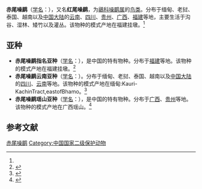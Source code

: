 {{Speciesbox
| name = 赤尾噪鹛
| image = Grey_and_Orange_bird_(3312572638).jpg
| status = LC | status_system = IUCN3.1
| genus = Garrulax
| species = milnei
| authority = (David)<ref name='id3315'>{{cite web| url =http://www.bioinfo.cn/db05/BjdwSpecies.php?action=view&id=3315| title =赤尾噪鹛| work =《中国动物物种编目数据库》| publisher =中国科学院微生物研究所| author =中国科学院动物研究所| accessdate =2009-04-04| deadurl =yes| archiveurl =https://web.archive.org/web/20160305022533/http://www.bioinfo.cn/db05/BjdwSpecies.php?action=view&id=3315| archivedate =2016-03-05}}</ref>
}}

'''赤尾噪鹛'''（[[学名|学名]]：{{lang|la|''Garrulax milnei''}}），又名'''红尾噪鹛'''，为[[鶲科|鶲科]][[噪鹛属|噪鹛属]]的[[鸟类|鸟类]]。分布于缅甸、老挝、泰国、越南以及[[中国大陆|中国大陆]]的[[云南|云南]]、[[四川|四川]]、[[贵州|贵州]]、[[广西|广西]]、[[福建|福建]]等地，主要生活于沟谷、湿林、矮竹以及灌丛。该物种的模式产地在福建挂墩。<ref name='id3315'/>

==亚种==
*'''赤尾噪鹛指名亚种'''（[[学名|学名]]：{{lang|la|''Garrulax milnei milnei''}}），是中国的特有物种。分布于[[福建|福建]]等地。该物种的模式产地在福建挂墩。<ref name='id3316'>{{cite web| url =http://www.bioinfo.cn/db05/BjdwSpecies.php?action=view&id=3316| title =赤尾噪鹛指名亚种| work =《中国动物物种编目数据库》| publisher =中国科学院微生物研究所| author =中国科学院动物研究所| accessdate =2009-04-04| deadurl =yes| archiveurl =https://web.archive.org/web/20160305060711/http://www.bioinfo.cn/db05/BjdwSpecies.php?action=view&id=3316| archivedate =2016-03-05}}</ref>
*'''赤尾噪鹛云南亚种'''（[[学名|学名]]：{{lang|la|''Garrulax milnei sharpei''}}）。分布于缅甸、老挝、泰国、越南以及[[中国大陆|中国大陆]]的[[四川|四川]]、[[云南|云南]]等地。该物种的模式产地在缅甸:Kauri-KachinTract,eastofBhamo。<ref name='id3317'>{{cite web| url =http://www.bioinfo.cn/db05/BjdwSpecies.php?action=view&id=3317| title =赤尾噪鹛云南亚种| work =《中国动物物种编目数据库》| publisher =中国科学院微生物研究所| author =中国科学院动物研究所| accessdate =2009-04-04| deadurl =yes| archiveurl =https://web.archive.org/web/20160305030755/http://www.bioinfo.cn/db05/BjdwSpecies.php?action=view&id=3317| archivedate =2016-03-05}}</ref>
*'''赤尾噪鹛瑶山亚种'''（[[学名|学名]]：{{lang|la|''Garrulax milnei sinianus''}}），是中国的特有物种。分布于[[广西|广西]]、[[贵州|贵州]]等地。该物种的模式产地在广西瑶山。<ref name='id3318'>{{cite web| url =http://www.bioinfo.cn/db05/BjdwSpecies.php?action=view&id=3318| title =赤尾噪鹛瑶山亚种| work =《中国动物物种编目数据库》| publisher =中国科学院微生物研究所| author =中国科学院动物研究所| accessdate =2009-04-04| deadurl =yes| archiveurl =https://web.archive.org/web/20160305024854/http://www.bioinfo.cn/db05/BjdwSpecies.php?action=view&id=3318| archivedate =2016-03-05}}</ref>

== 参考文献 ==
{{reflist}}
{{Taxonbar|from=Q27075545}}

[[Category:噪鹛属|赤尾噪鹛]]
[[Category:中国国家二级保护动物|Category:中国国家二级保护动物]]